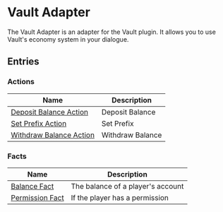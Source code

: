 # Vault Adapter

The Vault Adapter is an adapter for the Vault plugin. It allows you to use Vault's economy system in your dialogue.

## Entries

### Actions

| Name | Description |
| ---- | ----------- |
| [Deposit Balance Action](VaultAdapter/entries/action/deposit_balance) | Deposit Balance |
| [Set Prefix Action](VaultAdapter/entries/action/set_prefix) | Set Prefix |
| [Withdraw Balance Action](VaultAdapter/entries/action/withdraw_balance) | Withdraw Balance |

### Facts

| Name | Description |
| ---- | ----------- |
| [Balance Fact](VaultAdapter/entries/fact/balance_fact) | The balance of a player's account |
| [Permission Fact](VaultAdapter/entries/fact/permission_fact) | If the player has a permission |

